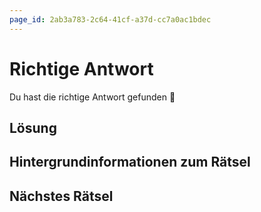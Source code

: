 ```yaml
---
page_id: 2ab3a783-2c64-41cf-a37d-cc7a0ac1bdec
---
```

# Richtige Antwort

Du hast die richtige Antwort gefunden 🥳
## Lösung

## Hintergrundinformationen zum Rätsel

## Nächstes Rätsel
